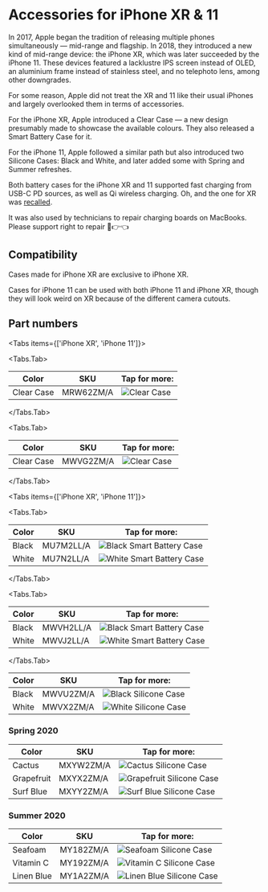 
# Accessories for iPhone XR & 11

In 2017, Apple began the tradition of releasing multiple phones simultaneously — mid-range and flagship. In 2018, they introduced a new kind of mid-range device: the iPhone XR, which was later succeeded by the iPhone 11. These devices featured a lacklustre IPS screen instead of OLED, an aluminium frame instead of stainless steel, and no telephoto lens, among other downgrades.

For some reason, Apple did not treat the XR and 11 like their usual iPhones and largely overlooked them in terms of accessories.

For the iPhone XR, Apple introduced a Clear Case — a new design presumably made to showcase the available colours. They also released a Smart Battery Case for it.

For the iPhone 11, Apple followed a similar path but also introduced two Silicone Cases: Black and White, and later added some with Spring and Summer refreshes.

Both battery cases for the iPhone XR and 11 supported fast charging from USB-C PD sources, as well as Qi wireless charging. Oh, and the one for XR was [recalled](ttps://9to5mac.com/2020/01/13/get-iphone-smart-battery-case-replaced-free/).

It was also used by technicians to repair charging boards on MacBooks. Please support right to repair 🥺👉👈

## Compatibility

Cases made for iPhone XR are exclusive to iPhone XR.

Cases for iPhone 11 can be used with both iPhone 11 and iPhone XR, though they will look weird on XR because of the different camera cutouts.

## Part numbers

<Tabs
  items={['iPhone XR', 'iPhone 11']}>

<Tabs.Tab>

| Color | SKU | Tap for more: |
| --- | --- | --- |
| Clear Case | MRW62<wbr/>ZM/A | <Link href="/pre-magsafe-iphone/iphone_xr/MRW62" scroll={true}><img src="/everypreview/MRW62_AV4.webp" alt="Clear Case "/></Link> |

</Tabs.Tab>

<Tabs.Tab>

| Color | SKU | Tap for more: |
| --- | --- | --- |
| Clear Case | MWVG2<wbr/>ZM/A | <Link href="/pre-magsafe-iphone/iphone_xr/MWVG2" scroll={true}><img src="/everypreview/MWVG2_AV4.webp" alt="Clear Case "/></Link> |

</Tabs.Tab>
</Tabs>

<Tabs
  items={['iPhone XR', 'iPhone 11']}>

<Tabs.Tab>

| Color | SKU | Tap for more: |
| --- | --- | --- |
| Black | MU7M2<wbr/>LL/A | <Link href="/pre-magsafe-iphone/iphone_xr/MU7M2" scroll={true}><img src="/everypreview/MU7M2.webp" alt="Black Smart Battery Case"/></Link> |
| White | MU7N2<wbr/>LL/A | <Link href="/pre-magsafe-iphone/iphone_xr/MU7N2" scroll={true}><img src="/everypreview/MU7N2.webp" alt="White Smart Battery Case"/></Link> |

</Tabs.Tab>

<Tabs.Tab>

| Color | SKU | Tap for more: |
| --- | --- | --- |
| Black | MWVH2<wbr/>LL/A | <Link href="/pre-magsafe-iphone/iphone_xr/MWVH2" scroll={true}><img src="/everypreview/MWVH2.webp" alt="Black Smart Battery Case"/></Link> |
| White | MWVJ2<wbr/>LL/A | <Link href="/pre-magsafe-iphone/iphone_xr/MWVJ2" scroll={true}><img src="/everypreview/MWVJ2.webp" alt="White Smart Battery Case"/></Link> |

</Tabs.Tab>
</Tabs>

| Color | SKU | Tap for more: |
| --- | --- | --- |
| Black | MWVU2<wbr/>ZM/A | <Link href="/pre-magsafe-iphone/iphone_xr/MWVU2" scroll={true}><img src="/everypreview/MWVU2.webp" alt="Black Silicone Case"/></Link> |
| White | MWVX2<wbr/>ZM/A | <Link href="/pre-magsafe-iphone/iphone_xr/MWVX2" scroll={true}><img src="/everypreview/MWVX2.webp" alt="White Silicone Case"/></Link> |

### Spring 2020

| Color | SKU | Tap for more: |
| --- | --- | --- |
| Cactus | MXYW2<wbr/>ZM/A | <Link href="/pre-magsafe-iphone/iphone_xr/MXYW2" scroll={true}><img src="/everypreview/MXYW2.webp" alt="Cactus Silicone Case"/></Link> |
| Grapefruit | MXYX2<wbr/>ZM/A | <Link href="/pre-magsafe-iphone/iphone_xr/MXYX2" scroll={true}><img src="/everypreview/MXYX2.webp" alt="Grapefruit Silicone Case"/></Link> |
| Surf Blue | MXYY2<wbr/>ZM/A | <Link href="/pre-magsafe-iphone/iphone_xr/MXYY2" scroll={true}><img src="/everypreview/MXYY2.webp" alt="Surf Blue Silicone Case"/></Link> |

### Summer 2020

| Color | SKU | Tap for more: |
| --- | --- | --- |
| Seafoam | MY182<wbr/>ZM/A | <Link href="/pre-magsafe-iphone/iphone_xr/MY182" scroll={true}><img src="/everypreview/MY182.webp" alt="Seafoam Silicone Case"/></Link> |
| Vitamin C | MY192<wbr/>ZM/A | <Link href="/pre-magsafe-iphone/iphone_xr/MY192" scroll={true}><img src="/everypreview/MY192.webp" alt="Vitamin C Silicone Case"/></Link> |
| Linen Blue | MY1A2<wbr/>ZM/A | <Link href="/pre-magsafe-iphone/iphone_xr/MY1A2" scroll={true}><img src="/everypreview/MY1A2.webp" alt="Linen Blue Silicone Case"/></Link> |
